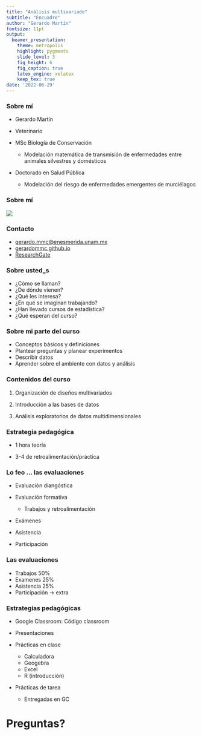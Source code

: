 ```yaml
---
title: "Análisis multivariado"
subtitle: "Encuadre"
author: "Gerardo Martín"
fontsize: 11pt
output:
  beamer_presentation:
    theme: metropolis
    highlight: pygments
    slide_level: 3
    fig_height: 6
    fig_caption: true
    latex_engine: xelatex
    keep_tex: true
date: '2022-06-29'
---
```


### Sobre mí

- Gerardo Martín

- Veterinario

- MSc Biología de Conservación

    - Modelación matemática de transmisión de enfermedades entre animales silvestres y domésticos

- Doctorado en Salud Pública

    - Modelación del riesgo de enfermedades emergentes de murciélagos
    
### Sobre mí

![](Figuras Encuadre/Labo.png)

### Contacto

- [gerardo.mmc@enesmerida.unam.mx](mailto:gerardo.mmc@enesmerida.unam.mx)
- [gerardommc.github.io](https://gerardommc.github.io)
- [ResearchGate](https://www.researchgate.net/profile/Gerardo-Martin)

### Sobre usted_s

- ¿Cómo se llaman?
- ¿De dónde vienen?
- ¿Qué les interesa?
- ¿En qué se imaginan trabajando?
- ¿Han llevado cursos de estadística?
- ¿Qué esperan del curso?

### Sobre mi parte del curso

- Conceptos básicos y definiciones
- Plantear preguntas y planear experimentos
- Describir datos
- Aprender sobre el ambiente con datos y análisis
    
### Contenidos del curso

1. Organización de diseños multivariados

2. Introducción a las bases de datos

3. Análisis exploratorios de datos multidimensionales

### Estrategia pedagógica

- 1 hora teoría
    
- 3-4 de retroalimentación/práctica

### Lo feo ... las evaluaciones

- Evaluación diangóstica
- Evaluación formativa

    - Trabajos y retroalimentación
- Exámenes
- Asistencia
- Participación

### Las evaluaciones

- Trabajos 50%
- Examenes 25%
- Asistencia 25%
- Participación $\rightarrow$ extra

### Estrategias pedagógicas

- Google Classroom: Código classroom
- Presentaciones
- Prácticas en clase

    - Calculadora
    - Geogebra
    - Excel
    - R (introducción)

- Prácticas de tarea

    - Entregadas en GC

# Preguntas?
